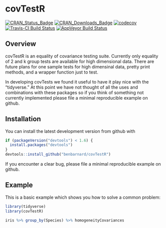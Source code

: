 # covTestR

[![CRAN_Status_Badge](http://www.r-pkg.org/badges/version/covTestR)](https://cran.r-project.org/package=covTestR)
[![CRAN_Downloads_Badge](http://cranlogs.r-pkg.org/badges/grand-total/covTestR)](http://cranlogs.r-pkg.org/badges/grand-total/covTestR)
[![codecov](https://codecov.io/gh/BenBarnard/covTestR/branch/master/graph/badge.svg)](https://codecov.io/gh/BenBarnard/covTestR)
[![Travis-CI Build Status](https://travis-ci.org/BenBarnard/covTestR.svg?branch=master)](https://travis-ci.org/BenBarnard/covTestR)
[![AppVeyor Build Status](https://ci.appveyor.com/api/projects/status/github/BenBarnard/covTestR?branch=master&svg=true)](https://ci.appveyor.com/project/BenBarnard/covTestR)

## Overview

covTestR is an equality of covariance testing suite. Currently only equality of 2 and k group tests are available for high dimensional data. There are future plans for one sample tests for high dimensinal data, pretty print methods, and a wrapper function just to test.

In developing covTests we found it useful to have it play nice with the "tidyverse." At this point we have not thought of all the uses and combinations with these packages so if you think of something not currently implemented please file a minimal reproducible example on github.

## Installation

You can install the latest development version from github with

```r
if (packageVersion("devtools") < 1.6) {
  install.packages("devtools")
}
devtools::install_github("benbarnard/covTestR")
```

If you encounter a clear bug, please file a minimal reproducible example on github.

## Example

This is a basic example which shows you how to solve a common problem:

```r
library(tidyverse)
library(covTestR)

iris %>% group_by(Species) %>% homogeneityCovariances
```
